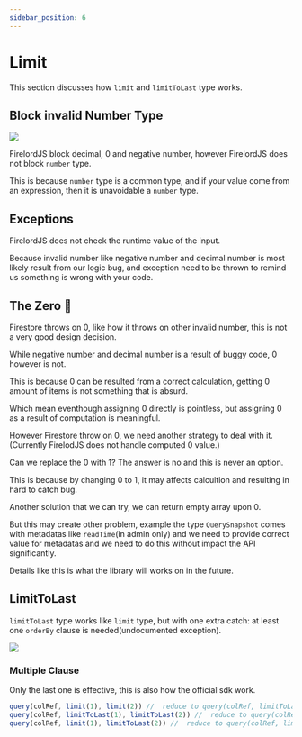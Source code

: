 ```yaml
---
sidebar_position: 6
---
```


# Limit

This section discusses how `limit` and `limitToLast` type works.


## Block invalid Number Type

<Image src="/firelord/limit1.png" text="limit" />

FirelordJS block decimal, 0 and negative number, however FirelordJS does not block `number` type.

This is because `number` type is a common type, and if your value come from an expression, then it is unavoidable a `number` type.

## Exceptions

FirelordJS does not check the runtime value of the input.

Because invalid number like negative number and decimal number is most likely result from our logic bug, and exception need to be thrown to remind us something is wrong with your code.

## The Zero 🦤

Firestore throws on 0, like how it throws on other invalid number, this is not a very good design decision.

While negative number and decimal number is a result of buggy code, 0 however is not.

This is because 0 can be resulted from a correct calculation, getting 0 amount of items is not something that is absurd.

Which mean eventhough assigning 0 directly is pointless, but assigning 0 as a result of computation is meaningful.

However Firestore throw on 0, we need another strategy to deal with it.(Currently FirelodJS does not handle computed 0 value.)

Can we replace the 0 with 1? The answer is no and this is never an option.

This is because by changing 0 to 1, it may affects calcultion and resulting in hard to catch bug.

Another solution that we can try, we can return empty array upon 0.

But this may create other problem, example the type `QuerySnapshot` comes with metadatas like `readTime`(in admin only) and we need to provide correct value for metadatas and we need to do this without impact the API significantly.

Details like this is what the library will works on in the future.

## LimitToLast

`limitToLast` type works like `limit` type, but with one extra catch: at least one `orderBy` clause is needed(undocumented exception).

<Image src="/firelord/limit2.png" text="limitToLast" />

### Multiple Clause

Only the last one is effective, this is also how the official sdk work.

```ts
query(colRef, limit(1), limit(2)) //  reduce to query(colRef, limitToLast(2))
query(colRef, limitToLast(1), limitToLast(2)) //  reduce to query(colRef, limitToLast(2))
query(colRef, limit(1), limitToLast(2)) //  reduce to query(colRef, limitToLast(2))
```
